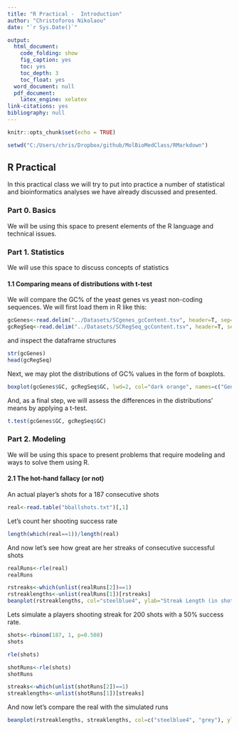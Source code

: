 ---
title: "R Practical -  Introduction"
author: "Christoforos Nikolaou"
date: "`r Sys.Date()`"

output:
  html_document:
    code_folding: show
    fig_caption: yes
    toc: yes
    toc_depth: 3
    toc_float: yes
  word_document: null
  pdf_document:
    latex_engine: xelatex
link-citations: yes
bibliography: null
---
```{r setup, include=FALSE}
knitr::opts_chunk$set(echo = TRUE)
```

```{r}
setwd("C:/Users/chris/Dropbox/github/MolBioMedClass/RMarkdown")
```

## R Practical

In this practical class we will try to put into practice a number of statistical and bioinformatics analyses we have already discussed and presented.

### Part 0. Basics
We will be using this space to present elements of the R language and technical issues.


### Part 1. Statistics

We will use this space to discuss concepts of statistics

#### 1.1 Comparing means of distributions with t-test
We will compare the GC% of the yeast genes vs yeast non-coding sequences. We will first load them in R like this:

```{r}
gcGenes<-read.delim("../Datasets/SCgenes_gcContent.tsv", header=T, sep="\t")
gcRegSeq<-read.delim("../Datasets/SCRegSeq_gcContent.tsv", header=T, sep="\t")
```

and inspect the dataframe structures

```{r}
str(gcGenes)
head(gcRegSeq)
```

Next, we may plot the distributions of GC% values in the form of boxplots.

```{R}
boxplot(gcGenes$GC, gcRegSeq$GC, lwd=2, col="dark orange", names=c("Genes", "Reg Seqs"), main="Yeast GC%", las=1, xlab="Genome Partition", cex.main=1.8, cex.axis=1.3, cex.lab=1.4)
```

And, as a final step, we will assess the differences in the distributions' means by applying a t-test.

```{r}
t.test(gcGenes$GC, gcRegSeq$GC)
```

### Part 2. Modeling

We will be using this space to present problems that require modeling and ways to solve them using R.

#### 2.1 The hot-hand fallacy (or not)

An actual player's shots for a 187 consecutive shots
```{r}
real<-read.table("bballshots.txt")[,1]
```


Let's count her shooting success rate
```{r}
length(which(real==1))/length(real)
```
And now let's see how great are her streaks of consecutive successful shots

```{r}
realRuns<-rle(real)
realRuns
```

```{r}
rstreaks<-which(unlist(realRuns[2])==1)
rstreaklengths<-unlist(realRuns[1])[rstreaks]
beanplot(rstreaklengths, col="steelblue4", ylab="Streak Length (in shots)", names="Shots", las=1, log="y")

```


Lets simulate a players shooting streak for 200 shots with a 50% success rate.
```{r}
shots<-rbinom(187, 1, p=0.508)
shots
```
```{r}
rle(shots)
```

```{r}
shotRuns<-rle(shots)
shotRuns
```
```{r}
streaks<-which(unlist(shotRuns[2])==1)
streaklengths<-unlist(shotRuns[1])[streaks]
```

And now let's compare the real with the simulated runs

```{r}
beanplot(rstreaklengths, streaklengths, col=c("steelblue4", "grey"), ylab="Streak Length (in shots)", log="y", names=c("Real Shots", "Simulated Shots"), las=1)

```

